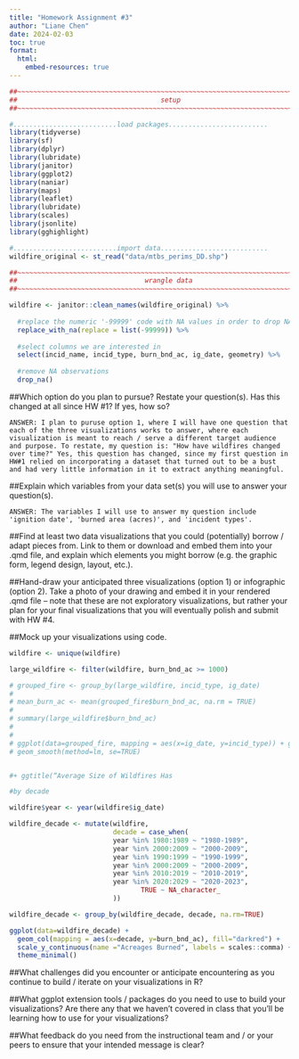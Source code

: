 ```yaml
---
title: "Homework Assignment #3"
author: "Liane Chen"
date: 2024-02-03
toc: true
format:
  html:
    embed-resources: true
---
```


```r
##~~~~~~~~~~~~~~~~~~~~~~~~~~~~~~~~~~~~~~~~~~~~~~~~~~~~~~~~~~~~~~~~~~~~~~~~~~~~~~
##                                    setup                                 ----
##~~~~~~~~~~~~~~~~~~~~~~~~~~~~~~~~~~~~~~~~~~~~~~~~~~~~~~~~~~~~~~~~~~~~~~~~~~~~~~

#..........................load packages.........................
library(tidyverse)
library(sf)
library(dplyr)
library(lubridate)
library(janitor)
library(ggplot2)
library(naniar)
library(maps)
library(leaflet)
library(lubridate)
library(scales)
library(jsonlite)
library(gghighlight)

#..........................import data...........................
wildfire_original <- st_read("data/mtbs_perims_DD.shp")
```

```r
##~~~~~~~~~~~~~~~~~~~~~~~~~~~~~~~~~~~~~~~~~~~~~~~~~~~~~~~~~~~~~~~~~~~~~~~~~~~~~~
##                                wrangle data                              ----
##~~~~~~~~~~~~~~~~~~~~~~~~~~~~~~~~~~~~~~~~~~~~~~~~~~~~~~~~~~~~~~~~~~~~~~~~~~~~~~

wildfire <- janitor::clean_names(wildfire_original) %>% 
  
  #replace the numeric '-99999' code with NA values in order to drop NAs
  replace_with_na(replace = list(-99999)) %>% 
  
  #select columns we are interested in
  select(incid_name, incid_type, burn_bnd_ac, ig_date, geometry) %>% 
  
  #remove NA observations
  drop_na()

```

##Which option do you plan to pursue? Restate your question(s). Has this changed at all since HW #1? If yes, how so?
```
ANSWER: I plan to puruse option 1, where I will have one question that each of the three visualizations works to answer, where each visualization is meant to reach / serve a different target audience and purpose. To restate, my question is: "How have wildfires changed over time?" Yes, this question has changed, since my first question in HW#1 relied on incorporating a dataset that turned out to be a bust and had very little information in it to extract anything meaningful. 

```

##Explain which variables from your data set(s) you will use to answer your question(s).
```
ANSWER: The variables I will use to answer my question include 'ignition date', 'burned area (acres)', and 'incident types'.
```

##Find at least two data visualizations that you could (potentially) borrow / adapt pieces from. Link to them or download and embed them into your .qmd file, and explain which elements you might borrow (e.g. the graphic form, legend design, layout, etc.).



##Hand-draw your anticipated three visualizations (option 1) or infographic (option 2). Take a photo of your drawing and embed it in your rendered .qmd file – note that these are not exploratory visualizations, but rather your plan for your final visualizations that you will eventually polish and submit with HW #4.



##Mock up your visualizations using code. 

```r
wildfire <- unique(wildfire)

large_wildfire <- filter(wildfire, burn_bnd_ac >= 1000)

# grouped_fire <- group_by(large_wildfire, incid_type, ig_date)
# 
# mean_burn_ac <- mean(grouped_fire$burn_bnd_ac, na.rm = TRUE)
# 
# summary(large_wildfire$burn_bnd_ac)
#                        
# 
# ggplot(data=grouped_fire, mapping = aes(x=ig_date, y=incid_type)) + geom_point() +
# geom_smooth(method=lm, se=TRUE) 


#+ ggtitle(“Average Size of Wildfires Has
```


```r
#by decade

wildfire$year <- year(wildfire$ig_date)

wildfire_decade <- mutate(wildfire, 
                          decade = case_when(
                          year %in% 1980:1989 ~ "1980-1989",
                          year %in% 2000:2009 ~ "2000-2009", 
                          year %in% 1990:1999 ~ "1990-1999",
                          year %in% 2000:2009 ~ "2000-2009", 
                          year %in% 2010:2019 ~ "2010-2019",
                          year %in% 2020:2029 ~ "2020-2023",
                                 TRUE ~ NA_character_
                          ))

wildfire_decade <- group_by(wildfire_decade, decade, na.rm=TRUE)

ggplot(data=wildfire_decade) + 
  geom_col(mapping = aes(x=decade, y=burn_bnd_ac), fill="darkred") +
  scale_y_continuous(name ="Acreages Burned", labels = scales::comma) +
  theme_minimal()
```


##What challenges did you encounter or anticipate encountering as you continue to build / iterate on your visualizations in R?


##What ggplot extension tools / packages do you need to use to build your visualizations? Are there any that we haven’t covered in class that you’ll be learning how to use for your visualizations?


##What feedback do you need from the instructional team and / or your peers to ensure that your intended message is clear?


